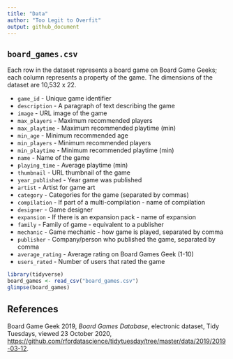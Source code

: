```yaml
---
title: "Data"
author: "Too Legit to Overfit"
output: github_document
---
```


## `board_games.csv`

Each row in the dataset represents a board game on Board Game Geeks; each column represents a property of the game. The dimensions of the dataset are 10,532 x 22.

 - `game_id` - Unique game identifier
 - `description` - A paragraph of text describing the game
 - `image` - URL image of the game
 - `max_players` - Maximum recommended players
 - `max_playtime` - Maximum recommended playtime (min)
 - `min_age` - Minimum recommended age
 - `min_players` - Minimum recommended players
 - `min_playtime` - Minimum recommended playtime (min)
 - `name` - Name of the game
 - `playing_time` - Average playtime (min)
 - `thumbnail` - URL thumbnail of the game
 - `year_published` - Year game was published
 - `artist` - Artist for game art
 - `category` - Categories for the game (separated by commas)
 - `compilation` - If part of a multi-compilation - name of compilation
 - `designer` - Game designer
 - `expansion` - If there is an expansion pack - name of expansion
 - `family` - Family of game - equivalent to a publisher
 - `mechanic` - Game mechanic - how game is played, separated by comma
 - `publisher` - Company/person who published the game, separated by comma
 - `average_rating` - Average rating on Board Games Geek (1-10)
 - `users_rated` - Number of users that rated the game

```r
library(tidyverse)
board_games <- read_csv("board_games.csv")
glimpse(board_games)
```

## References

Board Game Geek 2019, _Board Games Database_, electronic dataset, Tidy Tuesdays, viewed 23 October 2020, <https://github.com/rfordatascience/tidytuesday/tree/master/data/2019/2019-03-12>.
